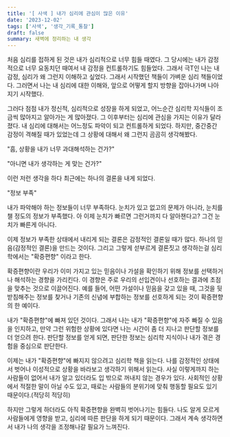 ```yaml
---
title: '[ 사색 ] 내가 심리에 관심이 많은 이유'
date: '2023-12-02'
tags: ['사색', '생각_기록_통찰']
draft: false
summary: 새벽에 정리하는 내 생각
---
```


처음 심리를 접하게 된 것은 내가 심리적으로 너무 힘들 때였다. 그 당시에는 내가 감정적으로 너무 요동치던 때여서 내 감정을 컨트롤하기도 힘들었다. 그래서 극T인 나는 내 감정, 심리가 왜 그런지 이해하고 싶었다. 그래서 시작했던 책들이 가벼운 심리 책들이었다. 그러면서 나는 내 심리에 대한 이해와, 앞으로 어떻게 할지 방향을 잡아나가며 나아지기 시작했다.

그러다 점점 내가 정신적, 심리적으로 성장을 하게 되었고, 어느순간 심리학 지식들이 조금씩 많아지고 알아가는 게 많아졌다. 그 이후부터는 심리에 관심을 가지는 이유가 달라졌다. 내 심리에 대해서는 어느정도 파악이 되고 컨트롤하게 되었다. 하지만, 중간중간 감정이 격해질 때가 있었는데 그 상황에 대해서 왜 그런지 곰곰히 생각해봤다.

"흠, 상황을 내가 너무 과대해석하는 건가?"

"아니면 내가 생각하는 게 맞는 건가?"

이런 저런 생각을 하다 최근에는 하나의 결론을 내게 되었다.

"정보 부족"

내가 파악해야 하는 정보들이 너무 부족하다. 눈치가 있고 없고의 문제가 아니라, 눈치를 챌 정도의 정보가 부족했다. 아 이제 눈치가 빠르면 그런거까지 다 알아챈다고? 그건 눈치가 빠른게 아니다.

이제 정보가 부족한 상태에서 내리게 되는 결론은 감정적인 결론일 때가 많다. 하나의 믿음(감정적인 결론)을 만드는 것이다. 그리고 그렇게 섣부르게 결론짓고 생각하는걸 심리학에서는 "확증편향" 이라고 한다.

확증편향이란 우리가 이미 가지고 있는 믿음이나 가설을 확인하기 위해 정보를 선택하거나 해석하는 경향을 가리킨다. 이 경향은 주로 우리의 선입견이나 선호하는 결과에 초점을 맞추는 것으로 이끌어진다. 예를 들어, 어떤 가설이나 믿음을 갖고 있을 때, 그것을 뒷받침해주는 정보를 찾거나 기존의 신념에 부합하는 정보를 선호하게 되는 것이 확증편향의 한 예이다.

내가 "확증편향"에 빠져 있던 것이다. 그래서 나는 내가 "확증편향"에 자주 빠질 수 있음을 인지하고, 만약 그런 위험한 상황에 있다면 나는 시간이 좀 더 지나고 판단할 정보를 더 얻으려 한다. 판단할 정보를 얻게 되면, 판단한 정보는 심리학 지식이나 내가 겪은 경험을 중심으로 판단한다.

이제는 내가 "확증편향"에 빠지지 않으려고 심리학 책을 읽는다. 나를 감정적인 상태에서 벗어나 이성적으로 상황을 바라보고 생각하기 위해서 읽는다. 사실 이렇게까지 하는 사람들이 없어서 내가 알고 있더라도 입 밖으로 꺼내지 않는 경우가 있다. 사회적인 상황에서 적절한 말이 아닐 수도 있고, 때로는 사람들의 분위기에 맞춰 행동할 필요도 있기 때문이다.(적당히 적당히)

하지만 그렇게 하더라도 아직 확증편향을 완벽히 벗어나기는 힘들다. 나도 알게 모르게 사람들에게 영향을 받고, 심리에 따른 판단을 하게 되기 때문이다. 그래서 계속 생각하면서 내가 나의 생각을 조정해나갈 필요가 느껴진다.
